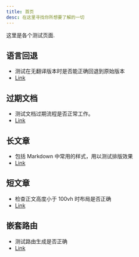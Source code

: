 ```yaml
---
title: 首页
desc: 在这里寻找你所想要了解的一切
---
```


这里是各个测试页面.

## 语言回退

-   测试在无翻译版本时是否能正确回退到原始版本
-   [Link](../test-fallback-locale/)

## 过期文档

-   测试文档过期流程是否正常工作。
-   [Link](../test-outdated/)

## 长文章

-   包括 Markdown 中常用的样式，用以测试排版效果
-   [Link](../test-long/)

## 短文章

-   检查正文高度小于 100vh 时布局是否正确
-   [Link](../test-short/)

## 嵌套路由

-   测试路由生成是否正确
-   [Link](../test-nested/)
